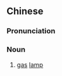 ==Chinese==
{{zh-forms|s=汽灯}}

===Pronunciation===
{{zh-pron
|m=qìdēng
|c=hei3 dang1
|mn=qz,xm,zz:khì-teng
|cat=n
}}

===Noun===
{{zh-noun}}

# [[gas]] [[lamp]]